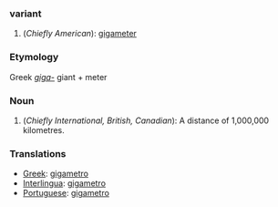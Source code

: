 ===variant===

#(''Chiefly American''): [[gigameter]]

===Etymology===

Greek ''[[giga-]]'' giant + meter

===Noun===

# (''Chiefly International, British, Canadian''): A distance of 1,000,000 kilometres.

===Translations===

*[[Greek]]: [[gigametro]]
*[[Interlingua]]: [[gigametro]]
*[[Portuguese]]: [[gigametro]]